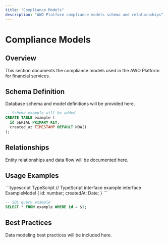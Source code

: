 ```yaml
---
title: "Compliance Models"
description: "AWO Platform compliance models schema and relationships"
---
```


# Compliance Models

## Overview

<Info>
This section documents the compliance models used in the AWO Platform for financial services.
</Info>

## Schema Definition

Database schema and model definitions will be provided here.

```sql
-- Schema example will be added
CREATE TABLE example (
  id SERIAL PRIMARY KEY,
  created_at TIMESTAMP DEFAULT NOW()
);
```

## Relationships

Entity relationships and data flow will be documented here.

## Usage Examples

<CodeGroup>
```typescript TypeScript
// TypeScript interface example
interface ExampleModel {
  id: number;
  createdAt: Date;
}
```

```sql SQL Query
-- SQL query example
SELECT * FROM example WHERE id = $1;
```
</CodeGroup>

## Best Practices

Data modeling best practices will be included here.
